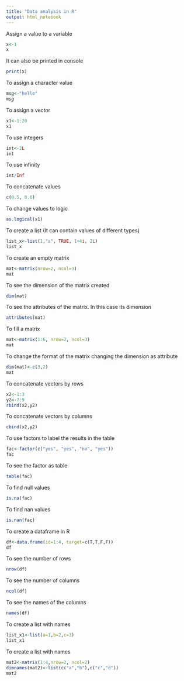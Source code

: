 ```yaml
---
title: "Data analysis in R"
output: html_notebook
---
```

Assign a value to a variable
```r
x<-1
x
```
It can also be printed in console

```r
print(x)
```
To assign a character value
```r
msg<-"hello"
msg
```
To assign a vector
```r
x1<-1:20
x1
```
To use integers
```r
int<-2L
int
```
To use infinity
```r
int/Inf
```
To concatenate values
```r
c(0.5, 0.6)
```
To change values to logic
```r
as.logical(x1)
```
To create a list (It can contain values of different types)
```r
list_x<-list(1,"a", TRUE, 1+4i, 2L)
list_x
```
To create an empty matrix
```r
mat<-matrix(nrow=2, ncol=3)
mat
```
To see the dimension of the matrix created
```r
dim(mat)
```
To see the attributes of the matrix. In this case its dimension
```r
attributes(mat)
```
To fill a matrix
```r
mat<-matrix(1:6, nrow=2, ncol=3)
mat
```
To change the format of the matrix changing the dimension as attribute
```r
dim(mat)<-c(3,2)
mat
```
To concatenate vectors by rows 
```r
x2<-1:3
y2<-7:9
rbind(x2,y2)
```
To concatenate vectors by columns
```r
cbind(x2,y2)
```
To use factors to label the results in the table
```r
fac<-factor(c("yes", "yes", "no", "yes"))
fac
```
To see the factor as table
```r
table(fac)
```
To find null values
```r
is.na(fac)
```
To find nan values
```r
is.nan(fac)
```
To create a dataframe in R
```r
df<-data.frame(id=1:4, target=c(T,T,F,F))
df
```
To see the number of rows
```r
nrow(df)
```
To see the number of columns
```r
ncol(df)
```
To see the names of the columns
```r
names(df)
```
To create a list with names
```r
list_x1<-list(a=1,b=2,c=3)
list_x1
```
To create a list with names
```r
mat2<-matrix(1:4,nrow=2, ncol=2)
dimnames(mat2)<-list(c("a","b"),c("c","d"))
mat2
```
